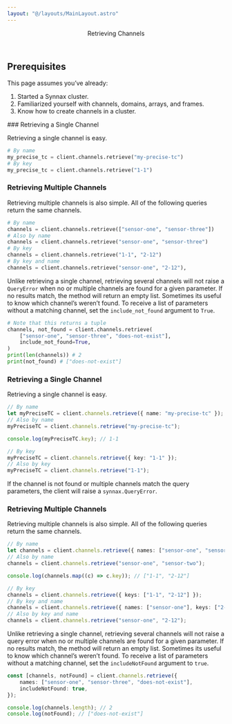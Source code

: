 ```yaml
---
layout: "@/layouts/MainLayout.astro"
---
```




<Header>
    <Header.Title>Retrieving Channels</Header.Title>
</Header>

## Prerequisites

This page assumes you’ve already:

1. Started a Synnax cluster.
2. Familiarized yourself with channels, domains, arrays, and frames.
3. Know how to create channels in a cluster.

<ClientTabs>
<Fragment slot="python">
### Retrieving a Single Channel

Retrieving a single channel is easy.

```python
# By name
my_precise_tc = client.channels.retrieve("my-precise-tc")
# By key
my_precise_tc = client.channels.retrieve("1-1")
```

### Retrieving Multiple Channels

Retrieving multiple channels is also simple. All of the following queries return
the same channels.

```python
# By name
channels = client.channels.retrieve(["sensor-one", "sensor-three"])
# Also by name
channels = client.channels.retrieve("sensor-one", "sensor-three")
# By key
channels = client.channels.retrieve("1-1", "2-12")
# By key and name
channels = client.channels.retrieve("sensor-one", "2-12"),
```

Unlike retrieving a single channel, retrieving several channels will not raise a
`QueryError` when no or multiple channels are found for a given parameter. If no results
match, the method will return an empty list. Sometimes its useful to know which channel’s
weren’t found. To receive a list of parameters without a matching channel, set the
`include_not_found` argument to `True`.

```python
# Note that this returns a tuple
channels, not_found = client.channels.retrieve(
    ["sensor-one", "sensor-three", "does-not-exist"],
    include_not_found=True,
)
print(len(channels)) # 2
print(not_found) # ["does-not-exist"]
```

</Fragment>
<Fragment slot="typescript">

### Retrieving a Single Channel

Retrieving a single channel is easy.

```typescript
// By name
let myPreciseTC = client.channels.retrieve({ name: "my-precise-tc" });
// Also by name
myPreciseTC = client.channels.retrieve("my-precise-tc");

console.log(myPreciseTC.key); // 1-1

// By key
myPreciseTC = client.channels.retrieve({ key: "1-1" });
// Also by key
myPreciseTC = client.channels.retrieve("1-1");
```

If the channel is not found or multiple channels match the query parameters, the client
will raise a `synnax.QueryError`.

### Retrieving Multiple Channels

Retrieving multiple channels is also simple. All of the following queries return the same channels.

```typescript
// By name
let channels = client.channels.retrieve({ names: ["sensor-one", "sensor-two"] });
// Also by name
channels = client.channels.retrieve("sensor-one", "sensor-two");

console.log(channels.map((c) => c.key)); // ["1-1", "2-12"]

// By key
channels = client.channels.retrieve({ keys: ["1-1", "2-12"] });
// By key and name
channels = client.channels.retrieve({ names: ["sensor-one"], keys: ["2-12"] });
// Also by key and name
channels = client.channels.retrieve("sensor-one", "2-12");
```

Unlike retrieving a single channel, retrieving several channels will not raise a query
error when no or multiple channels are found for a given parameter. If no results match,
the method will return an empty list. Sometimes its useful to know which channel’s weren’t
found. To receive a list of parameters without a matching channel, set the `includeNotFound`
argument to `true`.

```typescript
const [channels, notFound] = client.channels.retrieve({
    names: ["sensor-one", "sensor-three", "does-not-exist"],
    includeNotFound: true,
});

console.log(channels.length); // 2
console.log(notFound); // ["does-not-exist"]
```

</Fragment>

</ClientTabs>
